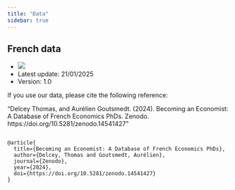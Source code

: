 ```yaml
---
title: "Data"
sidebar: true
---
```


## French data 

- [![](https://zenodo.org/badge/DOI/10.5281/zenodo.14541427.svg)](https://doi.org/10.5281/zenodo.14541427)
- Latest update: 21/01/2025
- Version: 1.0


If you use our data, please cite the following reference:

"Delcey Thomas, and Aurélien Goutsmedt. (2024). Becoming an Economist: A Database of French Economics PhDs. Zenodo. https://doi.org/10.5281/zenodo.14541427" 

```{}

@article{
  title={Becoming an Economist: A Database of French Economics PhDs},
  author={Delcey, Thomas and Goutsmedt, Aurélien},
  journal={Zenodo},
  year={2024},
  doi={https://doi.org/10.5281/zenodo.14541427}
}
```
